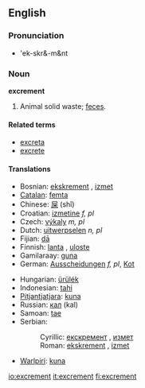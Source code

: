 ==English==

===Pronunciation===
*'ek-skr&-m&nt

===Noun===
'''excrement''' {{italbrac|uncountable}}

# Animal solid waste; [[feces]].

====Related terms====
*[[excreta]]
*[[excrete]]

====Translations====
{{top}}
*Bosnian: [[ekskrement#Bosnian|ekskrement]] {{m}}, [[izmet#Bosnian|izmet]] {{m}}
*[[Catalan]]: [[femta]] {{f}}
*Chinese: [[屎]] (shǐ)
*Croatian: [[izmetine]] ''f, pl''
*Czech: [[výkaly]] ''m, pl''
*Dutch: [[uitwerpselen]] ''n, pl''
*Fijian: [[dā]]
*Finnish: [[lanta]] {{italbrac|animal excrement}}, [[uloste]] {{italbrac|human excrement}}
*Gamilaraay: [[guna]]
*German: [[Ausscheidungen]] ''f, pl'', [[Kot]] {{m}}
{{mid}}
*Hungarian: [[ürülék]]
*Indonesian: [[tahi]]
*[[Pitjantjatjara]]: [[kuna]]
*Russian: [[кал]] (kal) {{m}}
*Samoan: [[tae]]
*Serbian:
*:Cyrillic: [[екскремент#Serbian|екскремент]] {{m}}, [[измет#Serbian|измет]] {{m}}
*:Roman: [[ekskrement#Serbian|ekskrement]] {{m}}, [[izmet#Serbian|izmet]] {{m}}
*[[Warlpiri]]: [[kuna]]
{{bottom}}

[[io:excrement]]
[[it:excrement]]
[[fi:excrement]]